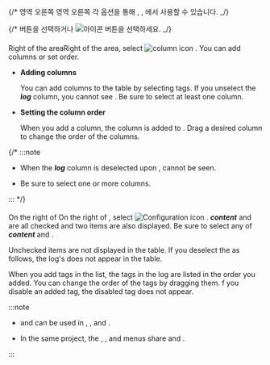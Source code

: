{/* <InDoc pages="log-search,aws-log-search,log-exp,aws-log-exp"><LinkImage img="number-03.png" className="ico" /> 영역 오른쪽</InDoc><InDoc pages="log-lt,aws-log-lt"><LinkImage img="number-02.png" className="ico" /> 영역 오른쪽</InDoc> 각 옵션을 통해 <Cmdname sid="logTail" className="uitext" />, <Cmdname sid="log_search" className="uitext" />, <Cmdname sid="logExplorer" className="uitext" />에서 사용할 수 있습니다.  _/}

{/* <Cmdname sid="column_settings" className="uitext" /> 버튼을 선택하거나 ![아이콘](/img/ic-setting.svg) <Cmdname sid="ITM08349" className="uitext" /> 버튼을 선택하세요.  _/}

#### <Cmdname sid="column_settings" className="uitext" />

<InDoc pages="log-search,aws-log-search,log-exp,aws-log-exp">Right of the <LinkImage img="number-03.png" className="ico" /> area</InDoc><InDoc pages="log-lt,aws-log-lt">Right of the <LinkImage img="number-02.png" className="ico" /> area</InDoc>, select ![column icon](/img/ic-column.svg) <Cmdname sid="column_settings" className="uitext" />. You can add columns or set order.

- **Adding columns**

  You can add columns to the table by selecting tags. If you unselect the **_log_** column, you cannot see <Cmdname sid="ITM08349" className="uitext" />. Be sure to select at least one column. 

- **Setting the column order**

  When you add a column, the column is added to <Cmdname sid="TTL06055" className="uitext" />. Drag a desired column to change the order of the columns.

{/\* :::note 

- When the ***log*** column is deselected upon <Cmdname sid="add_a_column" className="uitext" />, <Cmdname sid="ITM08349" className="uitext" /> cannot be seen.

- Be sure to select one or more columns. 

::: \*/}

#### <Cmdname sid="ITM08349" className="uitext" />

<ImgLang img='log-table-contents.png' desc='Log Table Content Setting'/>

<InDoc pages="log-search,aws-log-search,log-exp,aws-log-exp">On the right of <LinkImage img="number-03.png" className="ico" /></InDoc><InDoc pages="log-lt,aws-log-lt">On the right of <LinkImage img="number-02.png" className="ico" /></InDoc>, select ![Configuration icon](/img/ic-setting.svg) <Cmdname sid="ITM08349" className="uitext" />. ***content*** and <Cmdname sid="tag" className="uitext" /> are all checked and two items are also displayed. Be sure to select any of ***content*** and <Cmdname sid="tag" className="uitext" />.

Unchecked items are not displayed in the table. If you deselect the <Cmdname sid="tag" className="uitext" /> as follows, the log's <Cmdname sid="tag" className="uitext" /> does not appear in the table.

<ImgLang img='log-table-contents-remove-tag.png' desc='Log table tag invisible'/>

When you add tags in the <Cmdname sid="tag_management" className="uitext" /> list, the tags in the log are listed in the order you added. You can change the order of the tags by dragging them. f you disable an added tag, the disabled tag does not appear.

:::note 

- <Cmdname sid="column_settings" className="uitext" /> and <Cmdname sid="ITM08349" className="uitext" /> can be used in <Cmdname sid="logTail" className="uitext" />, <Cmdname sid="side_logSearch" className="uitext" />, and <Cmdname sid="logExplorer" className="uitext" />.

- In the same project, the <Cmdname sid="side_logTail" className="uitext" />, <Cmdname sid="side_logSearch" className="uitext" />, and <Cmdname sid="side_logExplorer" className="uitext" /> menus share <Cmdname sid="column_settings" className="uitext" /> and <Cmdname sid="ITM08349" className="uitext" />. 

:::
